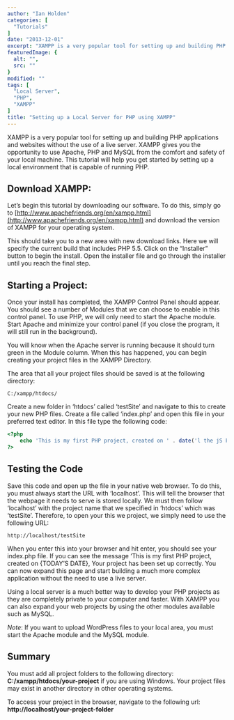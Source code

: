 ```yaml
---
author: "Ian Holden"
categories: [
  "Tutorials"
]
date: "2013-12-01"
excerpt: "XAMPP is a very popular tool for setting up and building PHP applications and websites without the use of a live server. This tutorial will help you get started by setting up a local environment that is capable of running PHP."
featuredImage: {
  alt: "",
  src: ""
}
modified: ""
tags: [
  "Local Server",
  "PHP",
  "XAMPP"
]
title: "Setting up a Local Server for PHP using XAMPP"
---
```


XAMPP is a very popular tool for setting up and building PHP applications and websites without the use of a live server. XAMPP gives you the opportunity to use Apache, PHP and MySQL from the comfort and safety of your local machine. This tutorial will help you get started by setting up a local environment that is capable of running PHP.

## Download XAMPP:

Let’s begin this tutorial by downloading our software. To do this, simply go to [http://www.apachefriends.org/en/xampp.html](http://www.apachefriends.org/en/xampp.html) and download the version of XAMPP for your operating system.

This should take you to a new area with new download links. Here we will specify the current build that includes PHP 5.5. Click on the “Installer” button to begin the install. Open the installer file and go through the installer until you reach the final step.

## Starting a Project:

Once your install has completed, the XAMPP Control Panel should appear. You should see a number of Modules that we can choose to enable in this control panel. To use PHP, we will only need to start the Apache module. Start Apache and minimize your control panel (if you close the program, it will still run in the background).

You will know when the Apache server is running because it should turn green in the Module column. When this has happened, you can begin creating your project files in the XAMPP Directory.

The area that all your project files should be saved is at the following directory:

```
C:/xampp/htdocs/
```

Create a new folder in ‘htdocs’ called ‘testSite’ and navigate to this to create your new PHP files. Create a file called ‘index.php’ and open this file in your preferred text editor. In this file type the following code:

```php
<?php
    echo 'This is my first PHP project, created on ' . date('l the jS F');
?>
```

## Testing the Code

Save this code and open up the file in your native web browser. To do this, you must always start the URL with ‘localhost’. This will tell the browser that the webpage it needs to serve is stored locally. We must then follow ‘localhost’ with the project name that we specified in ‘htdocs’ which was ‘testSite’. Therefore, to open your this we project, we simply need to use the following URL:

```
http://localhost/testSite
```

When you enter this into your browser and hit enter, you should see your index.php file. If you can see the message ‘This is my first PHP project, created on {TODAY’S DATE}, Your project has been set up correctly. You can now expand this page and start building a much more complex application without the need to use a live server.

Using a local server is a much better way to develop your PHP projects as they are completely private to your computer and faster. With XAMPP you can also expand your web projects by using the other modules available such as MySQL.

_Note_: If you want to upload WordPress files to your local area, you must start the Apache module and the MySQL module.

## Summary
You must add all project folders to the following directory: **C:/xampp/htdocs/your-project** if you are using Windows. Your project files may exist in another directory in other operating systems.

To access your project in the browser, navigate to the following url: **http://localhost/your-project-folder**

